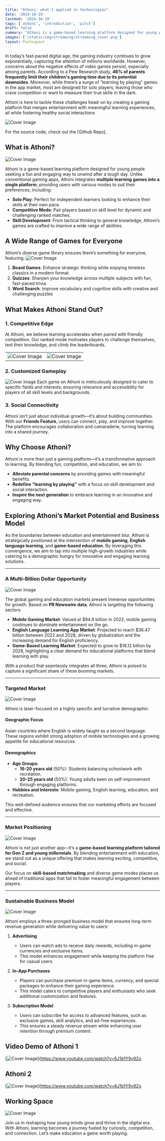 ```yaml
---
title: "Athoni: what I applied in technologies"
date: '2024-10-19'
lastmod: '2024-10-19'
tags: ['athoni', 'introduction', 'pitch']
draft: false
summary: "Athoni is a game-based learning platform designed for young people seeking a fun and engaging way to unwind after a tough day. Unlike conventional gaming apps, Athoni integrates multiple learning games into a single platform, providing users with various modes to suit their preferences."
images: ['/static/img/streaming/streaming_cover.png']
layout: PostLayout
---
```

In today’s fast-paced digital age, the gaming industry continues to grow exponentially, capturing the attention of millions worldwide. However, concerns about the negative effects of video games persist, especially among parents. According to a Pew Research study, **46% of parents frequently limit their children's gaming time due to its potential downsides**. Moreover, while there’s a surge of “learning by playing” games in the app market, most are designed for solo players, leaving those who crave competition or want to measure their true skills in the dark.

Athoni is here to tackle these challenges head-on by creating a gaming platform that merges entertainment with meaningful learning experiences, all while fostering healthy social interactions

![Cover Image](/static/img/athoni/poster.png)

For the source code, check out the [Github Repo].

<TOCInline toc={props.toc} asDisclosure toHeading={3} />


## What is Athoni?

![Cover Image](/static/img/athoni/website.png)

Athoni is a game-based learning platform designed for young people seeking a fun and engaging way to unwind after a tough day. Unlike conventional gaming apps, Athoni integrates **multiple learning games into a single platform**, providing users with various modes to suit their preferences, including:

-   **Solo Play**: Perfect for independent learners looking to enhance their skills at their own pace.
-   **Competitive Mode**: Pair players based on skill level for dynamic and challenging ranked matches.
-   **Skill Development**: From tactical thinking to general knowledge, Athoni’s games are crafted to improve a wide range of abilities.

## A Wide Range of Games for Everyone
Athoni’s diverse game library ensures there’s something for everyone, featuring:
![Cover Image](/static/img/athoni/many_games.png)

1.  **Board Games**: Enhance strategic thinking while enjoying timeless classics in a modern format.
2.  **Quizzes**: Sharpen your knowledge across multiple subjects with fun, fast-paced trivia.
3.  **Word Search**: Improve vocabulary and cognitive skills with creative and challenging puzzles

## What Makes Athoni Stand Out?
### **1. Competitive Edge**

At Athoni, we believe learning accelerates when paired with friendly competition. Our ranked mode motivates players to challenge themselves, test their knowledge, and climb the leaderboards.

|   |  |
|--|--|
| ![Cover Image](/static/img/athoni/competitive_1.png) | ![Cover Image](/static/img/athoni/competitive_2.png) |



### **2. Customized Gameplay**

![Cover Image](/static/img/athoni/features.png)
Each game on Athoni is meticulously designed to cater to specific fields and interests, ensuring relevance and accessibility for players of all skill levels and backgrounds.

### **3. Social Connectivity**

Athoni isn’t just about individual growth—it’s about building communities. With our **Friends Feature**, users can connect, play, and improve together. The platform encourages collaboration and camaraderie, turning learning into a shared journey.

## **Why Choose Athoni?**

Athoni is more than just a gaming platform—it’s a transformative approach to learning. By blending fun, competition, and education, we aim to:

-   **Alleviate parental concerns** by providing games with meaningful benefits.
-   **Redefine “learning by playing”** with a focus on skill development and social interaction.
-   **Inspire the next generation** to embrace learning in an innovative and engaging way.

## **Exploring Athoni’s Market Potential and Business Model**
As the boundaries between education and entertainment blur, Athoni is strategically positioned at the intersection of **mobile gaming**, **English language learning**, and **game-based education**. By leveraging this convergence, we aim to tap into multiple high-growth industries while catering to a demographic hungry for innovative and engaging learning solutions.

----------

### **A Multi-Billion Dollar Opportunity**

![Cover Image](/static/img/athoni/market.png)

The global gaming and education markets present immense opportunities for growth. Based on **PR Newswire data**, Athoni is targeting the following sectors:

-   **Mobile Gaming Market**: Valued at $94.8 billion in 2022, mobile gaming continues to dominate entertainment on the go.
-   **English Language Learning App Market**: Projected to reach $36.47 billion between 2022 and 2028, driven by globalization and the increasing demand for English proficiency.
-   **Game-Based Learning Market**: Expected to grow to $18.12 billion by 2028, highlighting a clear demand for educational platforms that blend learning with play.

With a product that seamlessly integrates all three, Athoni is poised to capture a significant share of these booming markets.

----------

### **Targeted Market**

![Cover Image](/static/img/athoni/targeted_market.png)

Athoni is laser-focused on a highly specific and lucrative demographic:

#### **Geographic Focus**

Asian countries where English is widely taught as a second language. These regions exhibit strong adoption of mobile technologies and a growing appetite for educational resources.

#### **Demographics**

-   **Age Groups**:
    -   **16-20 years old** (50%): Students balancing schoolwork with recreation.
    -   **20-25 years old** (50%): Young adults keen on self-improvement through engaging platforms.
-   **Hobbies and Interests**: Mobile gaming, English learning, education, and recreation.

This well-defined audience ensures that our marketing efforts are focused and effective.

----------

### **Market Positioning**

![Cover Image](/static/img/athoni/market_positioning.png)

Athoni is not just another app—it’s a **game-based learning platform tailored for Gen Z and young millennials**. By blending entertainment with education, we stand out as a unique offering that makes learning exciting, competitive, and social.

Our focus on **skill-based matchmaking** and diverse game modes places us ahead of traditional apps that fail to foster meaningful engagement between players.

----------

### **Sustainable Business Model**

![Cover Image](/static/img/athoni/business_model.png)

Athoni employs a three-pronged business model that ensures long-term revenue generation while delivering value to users:

1.  **Advertising**
    -   Users can watch ads to receive daily rewards, including in-game currencies and exclusive items.
    -   This model enhances engagement while keeping the platform free for casual users.
    
2.  **In-App Purchases**
    -   Players can purchase premium in-game items, currency, and special packages to enhance their gaming experience.
    -   This model caters to competitive players and enthusiasts who seek additional customization and features.
    
3.  **Subscription Model**
    -   Users can subscribe for access to advanced features, such as exclusive games, skill analytics, and ad-free experiences.
    -   This ensures a steady revenue stream while enhancing user retention through premium content.

## Video Demo of Athoni 1

[![Cover Image](/static/img/athoni/video.png)](https://www.youtube.com/watch?v=6J1b1Y9v9Zo


## Athoni 2

[![Cover Image](/static/img/athoni/video.png)](https://www.youtube.com/watch?v=6J1b1Y9v9Zo

## Working Space

![Cover Image](/static/img/athoni/working_space.png)

Join us in reshaping how young minds grow and thrive in the digital era. With Athoni, learning becomes a journey fueled by curiosity, competition, and connection. Let’s make education a game worth playing.